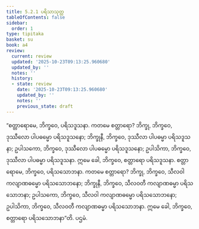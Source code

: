 ```yaml
---
title: 5.2.1 ပရိသာသုတ္တ
tableOfContents: false
sidebar:
  order: 1
type: tipitaka
basket: su
book: a4
review:
  current: review
  updated: '2025-10-23T09:13:25.960680'
  updated_by: ''
  notes: ''
  history:
  - state: review
    date: '2025-10-23T09:13:25.960680'
    updated_by: ''
    notes: ''
    previous_state: draft
---
```



<ReviewStatus review={frontmatter.review} showDetails={true} />

<HypothesisAnnotation frontmatter={frontmatter} />

<DynamicBreadcrumb />

<Division number="211" book="a4" e="ch" v="15" p="547">

<Paragraph number="1373" book="a4">
“စတ္တာရောမေ, ဘိက္ခဝေ, ပရိသဒူသနာ. ကတမေ စတ္တာရော? ဘိက္ခု, ဘိက္ခဝေ, ဒုဿီလော ပါပဓမ္မော ပရိသဒူသနော; ဘိက္ခုနီ, ဘိက္ခဝေ, ဒုဿီလာ ပါပဓမ္မာ ပရိသဒူသနာ; ဥပါသကော, ဘိက္ခဝေ, ဒုဿီလော ပါပဓမ္မော ပရိသဒူသနော; ဥပါသိကာ, ဘိက္ခဝေ, ဒုဿီလာ ပါပဓမ္မာ ပရိသဒူသနာ. ဣမေ ခေါ, ဘိက္ခဝေ, စတ္တာရော ပရိသဒူသနာ.
</Paragraph>

<Paragraph number="1374" book="a4">
စတ္တာရောမေ, ဘိက္ခဝေ, ပရိသသောဘနာ. ကတမေ စတ္တာရော? ဘိက္ခု, ဘိက္ခဝေ, သီလဝါ ကလျာဏဓမ္မော ပရိသသောဘနော; ဘိက္ခုနီ, ဘိက္ခဝေ, သီလဝတီ ကလျာဏဓမ္မာ ပရိသသောဘနာ; ဥပါသကော, ဘိက္ခဝေ, သီလဝါ ကလျာဏဓမ္မော ပရိသသောဘနော; ဥပါသိကာ, ဘိက္ခဝေ, သီလဝတီ ကလျာဏဓမ္မာ ပရိသသောဘနာ. ဣမေ ခေါ, ဘိက္ခဝေ, စတ္တာရော ပရိသသောဘနာ”တိ.

</Paragraph>
</Division>

<Paragraph number="1375" type="center" book="a4">
ပဌမံ.
</Paragraph>